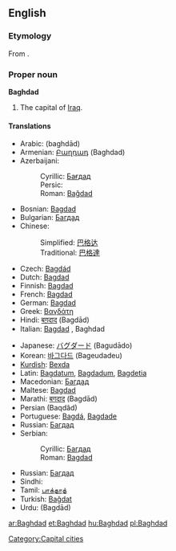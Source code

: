{{wikipedia}}
==English==

===Etymology===
From {{Pers.}}.

===Proper noun===
'''Baghdad'''

# The capital of [[Iraq]].

====Translations====
{{top}}
*Arabic: {{ARchar|[[بغداد]]}} (baghdād)
*Armenian: [[Բաղդադ]] (Baghdad)
*Azerbaijani:
*:Cyrillic: [[Бағдад]]
*:Persic: {{FAchar|[[بغداد]]}}
*:Roman: [[Bağdad]]
*Bosnian: [[Bagdad]] {{m}}
*Bulgarian: [[Багдад]] {{m}}
*Chinese:
*:Simplified: [[巴格达]]
*:Traditional: [[巴格達]]
*Czech: [[Bagdád]] {{m}}
*Dutch: [[Bagdad]]
*Finnish: [[Bagdad]]
*French: [[Bagdad]]
*German: [[Bagdad]]
*Greek: [[Βαγδάτη]]
*Hindi: [[बग़दाद]] (Ba<u>g</u>dād)
*Italian: [[Bagdad]] {{f}}, Baghdad {{f}}
{{mid}}
*Japanese: [[バグダード]] (Bagudādo)
*Korean: [[바그다드]] (Bageudadeu)
*[[Kurdish]]: [[Bexda]] {{f}}
*Latin: [[Bagdatum]], [[Bagdadum]], [[Bagdetia]]
*Macedonian: [[Багдад]] {{m}}
*Maltese: [[Bagdad]]
*Marathi: [[बगदाद]] (Bagdād)
*Persian {{FAchar|[[بغداد]]}} (Baqdâd)
*Portuguese: [[Bagdá]], [[Bagdade]]
*Russian: [[Багдад]] {{m}}
*Serbian:
*:Cyrillic: [[Багдад]] {{m}}
*:Roman: [[Bagdad]] {{m}}
*Russian: [[Багдад]] {{m}}
*Sindhi: {{SDchar|[[بغداد]]}} {{m}}
*Tamil: [[பாக்தாத்]]
*Turkish: [[Bağdat]]
*Urdu: {{URchar|[[بغداد]]}} (Ba<u>g</u>dād)
{{bottom}}

[[Category:Capital cities]]

[[ar:Baghdad]]
[[et:Baghdad]]
[[hu:Baghdad]]
[[pl:Baghdad]]